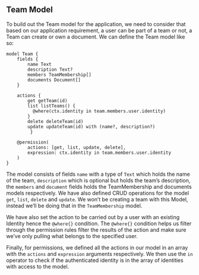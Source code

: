 ## Team Model

To build out the Team model for the application, we need to consider that based on our application requirement, a user can be part of a team or not, a Team can create or own a document.  We can define the Team model like so:

```keel
model Team {
    fields {
        name Text
        description Text?
        members TeamMembership[]
        documents Document[]
    }

	actions {
        get getTeam(id)
        list listTeams() {
          @where(ctx.identity in team.members.user.identity)
        }
        delete deleteTeam(id)
        update updateTeam(id) with (name?, description?)
		 }

    @permission(
        actions: [get, list, update, delete],
        expression: ctx.identity in team.members.user.identity
    )
}
```

The model consists of fields `name` with a type of `Text` which holds the name of the team, `description` which is optional but holds the team’s description, the `members` and `document` fields holds the TeamMembership and documents models respectively.  We have also defined CRUD operations for the model `get`, `list`, `delete` and `update`.  We won’t be creating a team with this Model, instead we’ll be doing that in the `TeamMembership` model.

We have also set the action to be carried out by a user with an existing Identity hence the `@where{}` condition. The `@where{}` condition helps us filter through the permission rules filter the results of the action and make sure we’ve only pulling what belongs to the specified user.

Finally, for permissions, we defined all the actions in our model in an array with the `actions` and `expression` arguments respectively. We then use the `in` operator to check if the authenticated identity is in the array of identities with access to the model.
